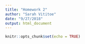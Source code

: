 ```yaml
---
title: "Homework 2"
author: "Sarah Vititoe"
date: "9/27/2018"
output: html_document
---
```


```r
knitr::opts_chunk$set(echo = TRUE)
```

